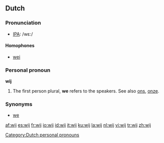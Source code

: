 ==Dutch==

===Pronunciation===
*[[w:IPA|IPA]]: /wε:/

====Homophones====
*[[wei]]

===Personal pronoun===
{{rfc-header|Personal pronoun}}
'''wij'''

# The first person plural, '''we''' refers to the speakers. See also [[ons]], [[onze]].

===Synonyms===
*[[we]]

[[Category:Dutch personal pronouns]]

[[af:wij]]
[[es:wij]]
[[fr:wij]]
[[io:wij]]
[[id:wij]]
[[it:wij]]
[[ku:wij]]
[[la:wij]]
[[nl:wij]]
[[vi:wij]]
[[tr:wij]]
[[zh:wij]]